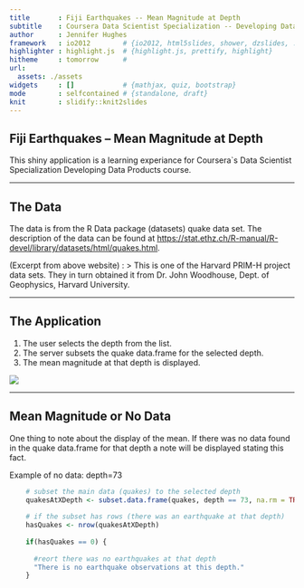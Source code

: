 ```yaml
---
title       : Fiji Earthquakes -- Mean Magnitude at Depth
subtitle    : Coursera Data Scientist Specialization -- Developing Data Products Course Project 
author      : Jennifer Hughes
framework   : io2012        # {io2012, html5slides, shower, dzslides, ...}
highlighter : highlight.js  # {highlight.js, prettify, highlight}
hitheme     : tomorrow      # 
url:
  assets: ./assets
widgets     : []            # {mathjax, quiz, bootstrap}
mode        : selfcontained # {standalone, draft}
knit        : slidify::knit2slides
---
```


## Fiji Earthquakes -- Mean Magnitude at Depth

This shiny application is a learning experiance for Coursera`s Data Scientist Specialization Developing Data Products course.

---  

## The Data

The data is from the R Data package (datasets) quake data set. The description of the data can be found at [https://stat.ethz.ch/R-manual/R-devel/library/datasets/html/quakes.html](https://stat.ethz.ch/R-manual/R-devel/library/datasets/html/quakes.html).

(Excerpt from above website) :
> This is one of the Harvard PRIM-H project data sets. They in turn obtained it from Dr. John Woodhouse, Dept. of Geophysics, Harvard University. 

---

## The Application

1. The user selects the depth from the list. 
2. The server subsets the quake data.frame for the selected depth.
3. The mean magnitude at that depth is displayed.
  
  ![](assets/img/earthquake.png)

---

## Mean Magnitude or No Data

One thing to note about the display of the mean. If there was no data found in the quake data.frame for that depth a note will be displayed stating this fact.

Example of no data: depth=73

``` r
    # subset the main data (quakes) to the selected depth
    quakesAtXDepth <- subset.data.frame(quakes, depth == 73, na.rm = TRUE)
  
    # if the subset has rows (there was an earthquake at that depth)
    hasQuakes <- nrow(quakesAtXDepth)
    
    if(hasQuakes == 0) {  
      
      #reort there was no earthquakes at that depth
      "There is no earthquake observations at this depth."
    }
```

